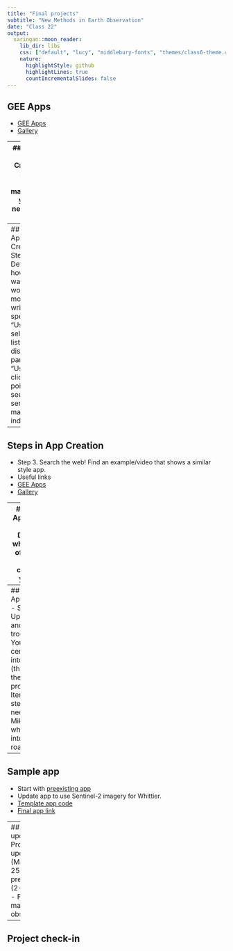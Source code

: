 ```yaml
---
title: "Final projects"
subtitle: "New Methods in Earth Observation"
date: "Class 22"
output:
  xaringan::moon_reader:
    lib_dir: libs
    css: ["default", "lucy", "middlebury-fonts", "themes/class6-theme.css"]
    nature:
      highlightStyle: github
      highlightLines: true
      countIncrementalSlides: false
---
```

## GEE Apps
- [GEE Apps](https://www.earthengine.app/)
- [Gallery](https://philippgaertner.github.io/2020/12/ee-apps-table-searchable/)

---
## Steps in App Creation
- Step 1. Create maps/layers you will need to use in GEE


---
## Steps in App Creation
- Step 2. Determine how you want app to work (create mock-up, write out specs)
 - "User can select from list of VI's to display in panels"
 - "User can click on point and see time-series of mangrove index"

---
## Steps in App Creation
- Step 3. Search the web! Find an example/video that shows a similar style app.
- Useful links
 - [GEE Apps](https://www.earthengine.app/)
 - [Gallery](https://philippgaertner.github.io/2020/12/ee-apps-table-searchable/)

---
## Steps in App Creation
- Step 4. Determine what aspects of code you need to change for your app. 

---
## Steps in App Creation
- Step 5. Update code and troubleshoot. You will certainly run into errors! (this is part of the coding process)
- Iterate through steps 3-5 as needed.
- Ask Mike/Laurence when you run into roadblocks.

---
## Sample app
- Start with [preexisting app](https://google.earthengine.app/view/ocean)
- Update app to use Sentinel-2 imagery for Whittier.
- [Template app code](https://code.earthengine.google.com/)
- [Final app link](https://michaeljcecil.users.earthengine.app/view/apptest2)

---
## Project updates
- Project updates (May 18, 25). 
 - Short presentations (2-3 slides). 
 - Focus on main obstacles.

---
## Project check-in







